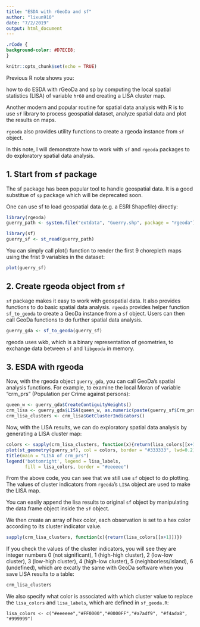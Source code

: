 ```yaml
---
title: "ESDA with rGeoDa and sf"
author: "lixun910"
date: "7/2/2019"
output: html_document
---
```


```css
.rCode {
background-color: #D7ECE8;
}
```
```r
knitr::opts_chunk$set(echo = TRUE)
```

Previous R note shows you: 

how to do ESDA with rGeoDa and sp by computing the local spatial statistics (LISA) of variable `hr60` and creating a LISA cluster map.

Another modern and popular routine for spatial data analysis with R is to use `sf` library to process geospatial dataset, analyze spatial data and plot the results on maps.

`rgeoda` also provides utility functions to create a rgeoda instance from `sf` object.

In this note, I will demonstrate how to work with `sf` and `rgeoda` packages to do exploratory spatial data analysis.

## 1. Start from `sf` package

The sf package has been popular tool to handle geospatial data. It is a good substitue of `sp` package which will be deprecated soon. 

One can use sf to load geospatial data (e.g. a ESRI Shapefile) directly:

```r
library(rgeoda)
guerry_path <- system.file("extdata", "Guerry.shp", package = "rgeoda")
```

```r
library(sf)
guerry_sf <- st_read(guerry_path)
```
 
You can simply call plot() function to render the first 9 chorepleth maps using the frist 9 variables in the dataset:

```r
plot(guerry_sf)
```

## 2. Create rgeoda object from `sf`

`sf` package makes it easy to work with geospatial data. It also provides functions to do basic spatial data analysis. `rgeoda` provides helper function `sf_to_geoda` to create a GeoDa instance from a `sf` object. Users can then call GeoDa functions to do further spatial data analysis.

```r
guerry_gda <- sf_to_geoda(guerry_sf)
```

rgeoda uses wkb, which is a binary representation of geometries, to exchange data between `sf` and `libgeoda` in memory. 

## 3. ESDA with rgeoda

Now, with the rgeoda object `guerry_gda`, you can call GeoDa's spatial analysis functions. For example, to examine the local Moran of variable "crm_prs" (Population per Crime against persons):

```r
queen_w <- guerry_gda$CreateContiguityWeights()
crm_lisa <- guerry_gda$LISA(queen_w, as.numeric(paste(guerry_sf$Crm_prs)))
crm_lisa_clusters <- crm_lisa$GetClusterIndicators()
```

Now, with the LISA results, we can do exploratory spatial data analysis by generating a LISA cluster map:

```r
colors <- sapply(crm_lisa_clusters, function(x){return(lisa_colors[[x+1]])})
plot(st_geometry(guerry_sf), col = colors, border = "#333333", lwd=0.2)
title(main = "LISA of crm_prs")
legend('bottomright', legend = lisa_labels, 
       fill = lisa_colors, border = "#eeeeee")
```

From the above code, you can see that we still use `sf` object to do plotting. The values of cluster indicators from `rgeoda`'s `LISA` object are used to make the LISA map.

You can easily append the lisa results to original `sf` object by manipulating the data.frame object inside the `sf` object.

We then create an array of hex color, each observation is set to a hex color according to its cluster indicator value.
```r
sapply(crm_lisa_clusters, function(x){return(lisa_colors[[x+1]])})
```

If you check the values of the cluster indicators, you will see they are integer numbers 0 (not significant), 1 (high-high cluster), 2 (low-low cluster), 3 (low-high cluster), 4 (high-low cluster), 5 (neighborless/island), 6 (undefined), which are excatly the same with GeoDa software when you save LISA results to a table:

```r
crm_lisa_clusters
```

We also specify what color is associated with which cluster value to replace the `lisa_colors` and `lisa_labels`, which are defined in `sf_geoda.R`:
```
lisa_colors <- c("#eeeeee","#FF0000","#0000FF","#a7adf9", "#f4ada8", "#999999")
```

